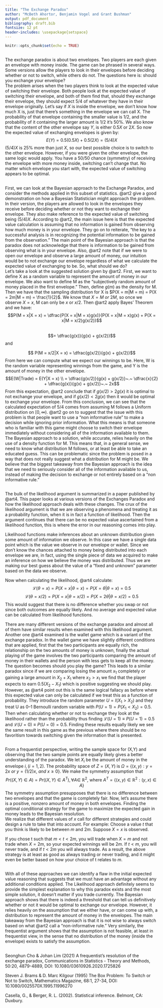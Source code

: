 ---
title: "The Exchange Paradox"
author: "McBeth Ahortor, Benjamin Vogel and Grant Bushman"
output: pdf_document
bibliography: draft.bib
fontsize: 12 pt
header-includes: \usepackage{setspace}
---

```{r setup, include=FALSE}
knitr::opts_chunk$set(echo = TRUE)
```

## \textcolor{blue}{Introduction}
The exchange paradox is about two envelopes. Two players are each given an envelope with money inside. The game can be phrased in several ways. Some versions allow the players to look in their envelopes before deciding whether or not to switch, while others do not. The questions here is: should you exchange your envelope?
\
The problem arises when the two players think to look at the expected value of switching their envelope. Both people look at the expected value of switching their envelope, and both of them find that, should they exchange their envelope, they should expect 5/4 of whatever they have in their envelope originally.
Let's say if $X$ is inside the envelope, we don’t know how much X is, just that there’s something in the envelope we can call X. The probability of that envelope containing the smaller value is $1/2$, and the probability of it containing the larger amount is $1/2$ it's 50\%.
We also know that the content of the other envelope say $Y$, is either $0.5X$ or $2X$. So now the expected value of exchanging envelopes is given by:
\
$$E(Y)= 0.5(0.5X)+0.5(2X)=(5/4)X$$
$(5/4)X$ is 25\% more than just $X$, so our best possible choice is to switch to the other envelope. However, if you were given the other envelope, the same logic would apply. You have a $50/50$ chance (symmetry) of receiving the envelope with more money inside, switching can’t change that. No matter which envelope you start with, the expected value of switching appears to be optimal.

##  \textcolor{blue}{Bayesian Approach}
 
First, we can look at the Bayesian approach to the Exchange Paradox, and consider the methods applied in this subset of statistics. @art2 give a good demonstration on how a Bayesian Statistician might approach the problem. In their version, the players are allowed to look in the envelopes they receive before deciding whether or not they want to exchange their envelope. They also make reference to the expected value of switching being $(5/4)X$. According to @art2, the main issue here is that the expected value calculation is assuming that no information is gained from observing how much money is in your envelope. They go on to reiterate, “the key to a successful analysis is in recognizing the potential information to be gained from the observation.” The main point of the Bayesian approach is that the paradox does not acknowledge that there is information to be gained from observing what is in your envelope. Also,  @art2 note that if we were to open our envelope and observe a large amount of money, our intuition would be to not exchange our envelope regardless of what we calculate the expected value of exchanging to be. So, what should we do?
\
Let’s take a look at the suggested solution given by @art2. First, we want to define X as a random variable to represent the amount of money in our envelope. We also want to define M as the “subjectively random amount of money placed in the first envelope.” Then, define $g(m)$ as the density for M. Then we have that the sampling distribution for X is  $P(X = m|M = m) = P(X = 2m|M = m) = \frac{1}{2}$. We know that $X = M~or~2M$, so once we observe $X = x$, M can only be $x$ or $x/2$. Then  @art2 apply Bayes’ Theorem and we have:
$$P(M = x|X = x)  = \dfrac{P(X = x|M = x)g(x)}{P(X = x|M = x)g(x) + P(X = x|M = x/2)g(x/2)}$$  
$$=  \dfrac{g(x)}{g(x) + g(x/2)}$$
and

$$ P(M = x/2|X = x) = \dfrac{g(x/2)}{g(x) + g(x/2)}$$
From here we can compute what we expect our winnings to be. Here, W is the random variable representing winnings from the game, and Y is the amount of money in the other envelope.
$$E(W|Trade) = E(Y|X = x) \\ = \dfrac{g(x/2)}{g(x) + g(x/2)}~.~ \dfrac{x}{2} + \dfrac{g(x)}{g(x) + g(x/2)}~.~  2x$$
From this expectation,  @art2 conclude that if $g(x/2) > 2g(x)$ it is optimal to not exchange your envelope, and if $g(x/2) < 2g(x)$ then it would be optimal to exchange your envelope. From this conclusion, we can see that the calculated expectation of $5/4$ comes from assuming M follows a Uniform distribution on $[0,\infty)$.  @art2 go on to suggest that the issue with this problem is that people want to use a “non informative rule” to make a decision while ignoring prior information. What this means is that someone who is familiar with this game might choose to switch their envelope immediately without considering all of the information available to them.
\
The Bayesian approach to a solution, while accurate, relies heavily on the use of a density function for M. This means that, in a general sense, we need to know what distribution M follows, or at least be able to take an educated guess. This can be problematic since the problem is posed in a way that does not really suggest what a distribution for M might be. We believe that the biggest takeaway from the Bayesian approach is the idea that we need to seriously consider all of the information available to us, instead of making the decision to exchange or not entirely based on a “non informative rule.”


## \textcolor{blue}{Likelihood Approach}
The bulk of the likelihood argument is summarized in a paper published by @art4. This paper looks at various versions of the Exchanges Paradox and how the likelihood approach deals with these changes. The crux of the likelihood argument is that we are observing a phenomena and treating it as a probability function, when it is in fact a function of likelihood. Then the argument continues that there can be no expected value ascertained from a likelihood function, this is where the error in our reasoning comes into play.  

Likelihood functions make inferences about an unknown distribution given some amount of information we observe. In this case we have a single data point which is the value we observe in our envelope or wallet. Since we don’t know the chances attached to money being distributed into each envelope we are, in fact, using the single piece of data we acquired to make an inference on how we believe the money was distributed. Thus we are making our best guess about the value of a "fixed and unknown" parameter based on the data we observe.

Now when calculating the likelihood, @art4 calculate:
$$\mathcal{L}(\theta = x) = P(X = x|\theta = x) = P(X = \theta|\theta = x) = 0.5$$
$$\mathcal{L}(\theta = x/2) = P(X = x|\theta = x/2) = P(X = 2\theta|\theta = x/2) = 0.5$$
This would suggest that there is no difference whether you swap or not since both outcomes are equally likely. And no average and expected value can be calculated from likelihood functions.

There are many different versions of the exchange paradox and almost all of them have similar results when examined with this likelihood argument. Another one @art4 examined is the wallet game which is a variant of the exchange paradox. In the wallet game we have slightly different conditions that are applied, first that the two participants are equally rich, the relationship on the two amounts of money is unknown, finally the actual playing of the game involves the two participants comparing the amount of money in their wallets and the person with less gets to keep all the money. The question becomes should you play the game? This leads to a similar paradox since if we are comparing losing the amount $x_1$ completely or gaining a large amount in $X_2+X_1$ where $x_2>x_1$ we find that the player expects to earn $0.5(X_2-X_1)$ which is positive suggesting we should play. However, as @art4 point out this is the same logical fallacy as before where this expected value can only be calculated if we treat this as a function of probability. They introduce the random parameter $U=I(X_1>X_2)$ and they treat U as 0–1 Bernoulli random variable with $P(U = 1) = P(X_1 < X_2) = 0.5$. Then when calculating whether or not to exchange they look at the likelihood rather than the probability thus finding $\mathcal{L}(U = 1) \equiv P(U = 1) = 0.5$ and $\mathcal{L}(U = 0) \equiv P(U = 0) = 0.5$. Finding these results equally likely we see the same result in this game as the previous where there should be no favoritism towards switching given the information that is presented.



## \textcolor{blue}{The Frequentist Approach}
From a frequentist perspective, writing the sample space for (X,Y) and observing that the two sample points are equally likely gives a better understanding of the paradox.
We let $X_i$ be the amount of money in the envelope $i, (i= 1, 2)$. The probability space of $Z = (X, Y)$ is $\Omega = \{(x,y): y = 2x~ or~ y = (1/2) x,~ and ~x \geq 0\}$. We make the symmetry assumption  that $$Pr((X, Y)\in A )= Pr((X, Y )\in A^T), \forall A \in~ \mathbb{R}^2,~\text{where}~ A^T = \{(x,y)\in \mathbb{R}^2:(y,x) \in A \}$$
The symmetry assumption presupposes that there is no difference between two envelopes and that the game is completely fair. Now, let's assume there is a positive, nonzero amount of money in both envelopes.
Finding the optimal conditional strategy for the game to maximize the expected gain in money leads to the Bayesian resolution.
\
We realize that different values of $x$ call for different strategies and could design a rule to take that into account. For example:
Choose a value $t$ that you think is likely to be between $m$ and $2m$. Suppose $X = x$ is observed.

\begin{align}
\text{If} x < t,   \text{trade envelopes}\\
If x > t, \text{keep x}
\end{align}

If you chose t such that $m <t < 2m$, you will trade when $X = m$ and not trade when $X = 2m$, so your expected winnings will be $2m$. If $t < m$,
you will never trade, and if $t < 2m$ you will always trade. As a result, the above strategy is at least as good as always trading or never trading, and it might even be better based on how your choice of t relates to $m$.

## \textcolor{blue}{Conclusion}
With all of these approaches we can identify a flaw in the initial expected value reasoning that suggests that we must have an advantage without any additional conditions applied. The Likelihood approach definitely seems to provide the simplest explanation to why this paradox exists and the most simple solution, it doesn't matter if you trade currently. The Bayesian approach shows that there is indeed a threshold that can tell us definitively whether or not it would be optimal to exchange our envelope. However, it relies heavily on the assumption that we either have, or can come up with, a distribution to represent the amount of money in the envelopes. The main takeaway from the Bayesian approach is that it is not wise to always switch based on what @art2 call a “non-informative rule.” Very similarly, the frequentist argument shows that the assumption is not feasible, at least in frequentist view, in the sense that no distribution of the money (inside the envelope) exists to satisfy the assumption.

## \textcolor{blue}{References}
Seonghun Cho & Johan Lim (2021) A frequentist’s resolution of the exchange paradox, Communications in Statistics - Theory and Methods, 50:20,             4879-4889, DOI: 10.1080/03610926.2020.1725826
\

Steven J. Brams & D. Marc Kilgour (1995) The Box Problem: To Switch or Not to Switch, Mathematics Magazine, 68:1, 27-34, DOI:                             10.1080/0025570X.1995.11996270
\

Casella, G., & Berger, R. L. (2002). Statistical inference. Belmont, CA: Duxbury.
